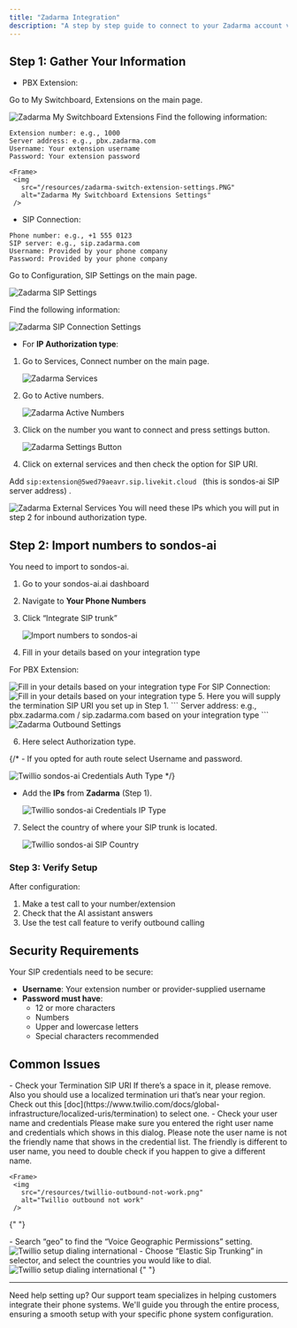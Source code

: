 ```yaml
---
title: "Zadarma Integration"
description: "A step by step guide to connect to your Zadarma account via SIP trunking"
---
```


## Step 1: Gather Your Information

-  PBX Extension:

Go to My Switchboard, Extensions on the main page.
   <Frame>
     <img
       src="/resources/zadarma-mypbx-extensions.png"
       alt="Zadarma My Switchboard Extensions"
     />
   </Frame> 
Find the following information: 

```
Extension number: e.g., 1000
Server address: e.g., pbx.zadarma.com
Username: Your extension username
Password: Your extension password
```

    <Frame>
     <img
       src="/resources/zadarma-switch-extension-settings.PNG"
       alt="Zadarma My Switchboard Extensions Settings"
     />
   </Frame> 

-  SIP Connection:

```
Phone number: e.g., +1 555 0123
SIP server: e.g., sip.zadarma.com
Username: Provided by your phone company
Password: Provided by your phone company
```

Go to Configuration, SIP Settings on the main page.
   <Frame>
     <img
       src="/resources/zadarma-sip-settings.png"
       alt="Zadarma SIP Settings"
     />
   </Frame> 

Find the following information: 

   <Frame>
     <img
       src="/resources/zadarma-sip-connection-settings.png"
       alt="Zadarma SIP Connection Settings"
     />
   </Frame> 

- For **IP Authorization type**:

1. Go to Services, Connect number on the main page.
   <Frame>
     <img
       src="/resources/zadarma-services.png"
       alt="Zadarma Services"
     />
   </Frame> 

2. Go to Active numbers.
   <Frame>
     <img
       src="/resources/zadarma-active-numbers.png"
       alt="Zadarma Active Numbers"
     />
   </Frame> 

3. Click on the number you want to connect and press settings button.
   <Frame>
     <img
       src="/resources/zadarma-settings-button.png"
       alt="Zadarma Settings Button"
     />
   </Frame> 
4. Click on external services and then check the option for SIP URI.

  Add ```sip:extension@5wed79aeavr.sip.livekit.cloud ``` (this is sondos-ai SIP server address) .

   <Frame>
     <img
       src="/resources/zadarma-external-services.png"
       alt="Zadarma External Services"
     />
   </Frame> 

<Note>
You will need these IPs which you will put in step 2 for inbound authorization type.
</Note>

## Step 2: Import numbers to sondos-ai

You need to import to sondos-ai.

1. Go to your sondos-ai.ai dashboard
2. Navigate to **Your Phone Numbers**
3. Click “Integrate SIP trunk”

   <Frame>
     <img
       src="/resources/twillio-import-sondos-ai-sip1.png"
       alt="Import numbers to sondos-ai"
     />
   </Frame>
4. Fill in your details based on your integration type 

For PBX Extension:

   <Frame>
     <img
       src="/resources/zadarma-sondos-ai-type.png"
       alt="Fill in your details based on your integration type"
     />
   </Frame>
For SIP Connection:
   <Frame>
     <img
       src="/resources/twillio-sondos-ai-auth-integration.png"
       alt="Fill in your details based on your integration type"
     />
   </Frame>
5. Here you will supply the termination SIP URI you set up in Step 1.
```
Server address: e.g., pbx.zadarma.com / sip.zadarma.com based on your integration type
```

   <Frame>
     <img
       src="/resources/zadarma-outbound-settings.png"
       alt="Zadarma Outbound Settings"
     />
   </Frame>

6. Here select Authorization type. 

{/* - If you opted for auth route select Username and password.

   <Frame>
     <img
       src="/resources/twillio-sondos-ai-credentials-auth-type.png"
       alt="Twillio sondos-ai Credentials Auth Type"
     />
   </Frame> */}

- Add the **IPs** from **Zadarma** (Step 1).

   <Frame>
     <img
       src="/resources/zadarma-ip-inbound.png"
       alt="Twillio sondos-ai Credentials IP Type"
     />
   </Frame> 
   
7. Select the country of where your SIP trunk is located. 

    <Frame>
      <img
        src="/resources/twillio-sondos-ai-sip-country.png"
        alt="Twillio sondos-ai SIP Country"
      />
    </Frame>

### Step 3: Verify Setup

After configuration:

1. Make a test call to your number/extension
2. Check that the AI assistant answers
3. Use the test call feature to verify outbound calling

## Security Requirements

Your SIP credentials need to be secure:

- **Username**: Your extension number or provider-supplied username
- **Password must have**:
  - 12 or more characters
  - Numbers
  - Upper and lowercase letters
  - Special characters recommended
## Common Issues

<AccordionGroup>
  <Accordion title="After connecting, inbound works but outbound does not work?">
    - Check your Termination SIP URI If there’s a space in it, please remove. Also you should use a localized termination uri that’s near your region. Check out this [doc](https://www.twilio.com/docs/global-infrastructure/localized-uris/termination) to select one.
    - Check your user name and credentials Please make sure you entered the right user name and credentials which shows in this dialog. Please note the user name is not the friendly name that shows in the credential list. The friendly is different to user name, you need to double check if you happen to give a different name.
    
    <Frame>
     <img
       src="/resources/twillio-outbound-not-work.png"
       alt="Twillio outbound not work"
     />
   </Frame>
  </Accordion>

{" "}

<Accordion title="How do I set up dialing to international countries?">
- Search “geo” to find the “Voice Geographic Permissions” setting.  
    <Frame>
     <img
       src="/resources/twillio-setup-dialing-international.png"
       alt="Twillio setup dialing international"
     />
   </Frame>
- Choose “Elastic Sip Trunking” in selector, and select the countries you would like to dial. 
    <Frame>
     <img
       src="/resources/twillio-choose-elastic-sip-trunking.png"
       alt="Twillio setup dialing international"
     />
   </Frame>

</Accordion>
{" "}
</AccordionGroup>

---

<Note>
  Need help setting up? Our support team specializes in helping customers
  integrate their phone systems. We'll guide you through the entire process,
  ensuring a smooth setup with your specific phone system configuration.
</Note>
